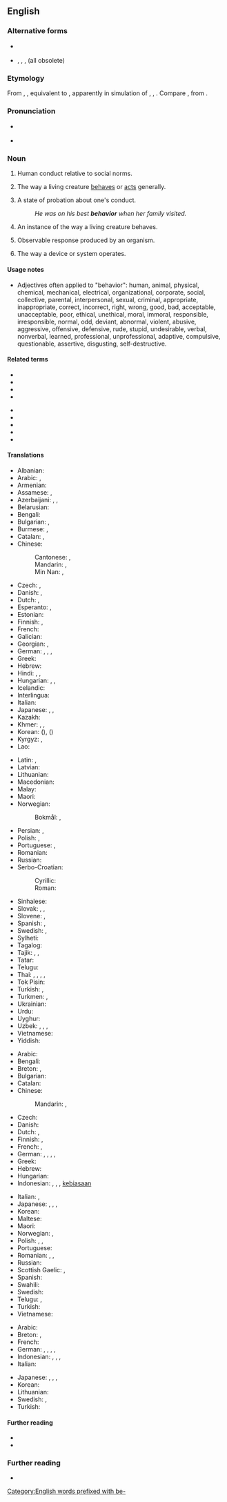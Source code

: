 {{also|behaviour}}
==English==

===Alternative forms===
* {{l|en|behaviour}} {{q|UK}}
* {{l|en|behavoure}}, {{l|en|behavier}}, {{l|en|behavor}}, {{l|en|behavour}} (all obsolete)

===Etymology===
{{PIE root|en|keh₂p}}
From {{inh|en|enm|behavoure}}, {{m|enm|behaver}}, equivalent to {{suffix|en|behave|ior}}, apparently in simulation of {{m|en|havior}}, {{m|en|haviour}}, {{m|en|havour}}. Compare {{cog|sco|havings||behavior}}, from {{m|sco|have||to behave}}.

===Pronunciation===
* {{a|GenAm}} {{IPA|[bɪˈheɪvjɚ]|lang=en}}
* {{a|RP}} {{IPA|[bɪˈheɪvjə]|lang=en}}

===Noun===
{{en-noun|-|s}} {{lb|en|American spelling}}

# {{lb|en|uncountable}} Human conduct relative to social norms.
# {{lb|en|uncountable}} The way a living creature [[behave]]s or [[act]]s generally.
# {{lb|en|uncountable|informal}} A state of probation about one's conduct.
#: ''He was on his best '''behavior''' when her family visited.''
# {{lb|en|countable}} An instance of the way a living creature behaves.
# {{lb|en|countable|uncountable|biology|psychology}} Observable response produced by an organism.
# {{lb|en|uncountable}} The way a device or system operates.

====Usage notes====
* Adjectives often applied to "behavior": human, animal, physical, chemical, mechanical, electrical, organizational, corporate, social, collective, parental, interpersonal, sexual, criminal, appropriate, inappropriate, correct, incorrect, right, wrong, good, bad, acceptable, unacceptable, poor, ethical, unethical, moral, immoral, responsible, irresponsible, normal, odd, deviant, abnormal, violent, abusive, aggressive, offensive, defensive, rude, stupid, undesirable, verbal, nonverbal, learned, professional, unprofessional, adaptive, compulsive, questionable, assertive, disgusting, self-destructive.

====Related terms====
{{rel-top|the actions of organisms}}
* {{l|en|behave}}
* {{l|en|behavioral}}
* {{l|en|behavioralism}}
* {{l|en|behavioralist}}
{{rel-mid}}
* {{l|en|behaviorism}}
* {{l|en|behaviorist}}
* {{l|en|behavioristic}}
* {{l|en|behavior pattern}}
* {{l|en|behavioral science}}
{{rel-bottom}}

====Translations====
{{trans-top|way an animal or human behaves or acts}}
* Albanian: {{t+|sq|sjellje|f}}
* Arabic: {{t|ar|سُلُوك|m}}, {{t|ar|تَصَرُّف|m}}
* Armenian: {{t+|hy|վարք}}
* Assamese: {{t|as|ব্যৱহাৰ}}, {{t|as|আচৰণ}}
* Azerbaijani: {{t|az|qılıq}}, {{t+|az|davranış}}, {{t+|az|rəftar}}
* Belarusian: {{t|be|паво́дзіны|f-p}}
* Bengali: {{t|bn|আচরণ}}
* Bulgarian: {{t+|bg|поведе́ние|n}}, {{t+|bg|държа́ние|n}}
* Burmese: {{t+|my|အပြုအမူ}}, {{t+|my|အချိုး}}
* Catalan: {{t+|ca|conducta|f}}, {{t+|ca|comportament|m}}
* Chinese:
*: Cantonese: {{t|yue|行為}}, {{t|yue|行为|tr=hang4 wai4}}
*: Mandarin: {{t+|cmn|行為|sc=Hani}}, {{t+|cmn|行为|tr=xíngwéi|sc=Hani}}
*: Min Nan: {{t+|nan|行為}}, {{t|nan|行为|tr=hêng-ûi}}
* Czech: {{t+|cs|chování|n}}, {{t+|cs|jednání|n}}
* Danish: {{t|da|opførsel|c}}, {{t|da|adfærd}}
* Dutch: {{t+|nl|gedrag|n}}, {{t+|nl|gedragingen|p}}
* Esperanto: {{t+|eo|konduto}}, {{t|eo|agmaniero}}
* Estonian: {{t+|et|käitumine}}
* Finnish: {{t+|fi|käytös}}, {{t+|fi|käyttäytyminen}}
* French: {{t+|fr|comportement|m}}
* Galician: {{t+|gl|comportamento|m}}
* Georgian: {{t+|ka|ქცევა}}, {{t|ka|საქციელი}}
* German: {{t+|de|Verhalten|n}}, {{t+|de|Benehmen|n}}, {{t+|de|Betragen|n}}, {{t+|de|Verhaltensweise|f}}
* Greek: {{t+|el|συμπεριφορά|f}}
* Hebrew: {{t+|he|הִתְנַהֲגוּת|f|tr=hitnahagút}}
* Hindi: {{t+|hi|बर्ताव|m}}, {{t+|hi|व्यवहार|m}}, {{t+|hi|सलूक|m}}
* Hungarian: {{t+|hu|magatartás}}, {{t+|hu|viselkedés}}, {{t+|hu|magaviselet}}
* Icelandic: {{t+|is|hegðun|f}}
* Interlingua: {{t|ia|comportamento}}
* Italian: {{t+|it|comportamento|m}}
* Japanese: {{t+|ja|振る舞い|tr=ふるまい, furumai|sc=Jpan}}, {{t+|ja|行儀|tr=ぎょうぎ, gyōgi|sc=Jpan}}, {{t+|ja|行動|tr=こうどう, kōdō|sc=Jpan}}
* Kazakh: {{t|kk|мінез-құлық}}
* Khmer: {{t+|km|ចរិយា}}, {{t+|km|កិរិយា}}, {{t+|km|ចរិត}}
* Korean: {{t+|ko|행위}} ({{t+|ko|行爲}}), {{t+|ko|행동}} ({{t+|ko|行動}})
* Kyrgyz: {{t|ky|жүрүм-турум}}, {{t|ky|жүрүш-туруш}}
* Lao: {{t+|lo|ການປະພຶດ}}
{{trans-mid}}
* Latin: {{t+|la|actio}}, {{t+|la|actus}}
* Latvian: {{t|lv|uzvedība|f}}
* Lithuanian: {{t|lt|elgesys|m}}
* Macedonian: {{t|mk|однесување|n}}
* Malay: {{t|ms|perilaku}}
* Maori: {{t|mi|whanonga}}
* Norwegian:
*: Bokmål: {{t|nb|oppførsel}}, {{t|nb|adferd|m|f}}
* Persian: {{t+|fa|رفتار|tr=raftâr}}, {{t+|fa|سلوک|tr=soluk}}
* Polish: {{t+|pl|zachowanie|n}}, {{t+|pl|behawior|m}}
* Portuguese: {{t+|pt|comportamento|m}}, {{t+|pt|conduta|f}}
* Romanian: {{t+|ro|comportament|n}}
* Russian: {{t+|ru|поведе́ние|n}}
* Serbo-Croatian:
*: Cyrillic: {{t|sh|пона́ша̄ње|n}}
*: Roman: {{t+|sh|ponášānje|n}}
* Sinhalese: {{t|si|හැසිරීම|n}}
* Slovak: {{t|sk|vystupovanie|n}}, {{t|sk|správanie|n}}, {{t|sk|chovanie|n}}
* Slovene: {{t|sl|obnašanje|n}}, {{t|sl|vedenje|n}}
* Spanish: {{t+|es|comportamiento|m}}, {{t+|es|conducta|f}}
* Swedish: {{t+|sv|beteende|n}}, {{t+|sv|uppförande|n}}
* Sylheti: {{t|syl|ꠛꠦꠛꠀꠞ|tr=beboar}}
* Tagalog: {{t|tl|ugali}}
* Tajik: {{t+|tg|рафтор}}, {{t|tg|кирдор}}, {{t|tg|сулук}}
* Tatar: {{t+|tt|тотыш}}
* Telugu: {{t+|te|ప్రవర్తన}}
* Thai: {{t+|th|พฤติกรรม}}, {{t|th|จริต}}, {{t+|th|กิริยา}}, {{t+|th|ประพฤติ}}, {{t+|th|จริยา}}
* Tok Pisin: {{t|tpi|pasin}}
* Turkish: {{t+|tr|davranış}}, {{t+|tr|tutum}}
* Turkmen: {{t|tk|häsiýet}}, {{t+|tk|boluş}}
* Ukrainian: {{t|uk|поведі́нка|f}}
* Urdu: {{t|ur|سلوک|m|tr=salūk}}
* Uyghur: {{t|ug|قىلىق}}
* Uzbek: {{t+|uz|qiliq}}, {{t|uz|xulq-odat}}, {{t|uz|fe'latvor}}, {{t+|uz|xulq}}
* Vietnamese: {{t+|vi|hành vi}}
* Yiddish: {{t|yi|אויפֿפֿיר}}
{{trans-bottom}}

{{trans-top|way matter or systems behave}}
* Arabic: {{t|ar|سُلُوك}}
* Bengali: {{t|bn|আচরণ}}
* Breton: {{t+|br|emzalc'h|m}}, {{t|br|doare d'ober|m}}
* Bulgarian: {{t+|bg|поведе́ние|n}}
* Catalan: {{t+|ca|comportament|m}}
* Chinese:
*: Mandarin: {{t+|cmn|行為|sc=Hani}}, {{t+|cmn|行为|tr=xíngwéi|sc=Hani}}
* Czech: {{t+|cs|chování|n}}
* Danish: {{t|da|opførsel|c}}
* Dutch: {{t+|nl|gedrag|n}}, {{t+|nl|gedragingen|f-p}}
* Finnish: {{t+|fi|käytös}}, {{t+|fi|käyttäytyminen}}
* French: {{t+|fr|comportement|m}}, {{t+|fr|conduite|f}}
* German: {{t+|de|Verhalten|n}}, {{t+|de|Betragen|n}}, {{t+|de|Benehmen|n}}, {{t+|de|Verhaltensweise|f}}, {{t+|de|Führung|f}}
* Greek: {{t+|el|συμπεριφορά|f}}
* Hebrew: {{t+|he|הִתְנַהֲגוּת|f|tr=hitnahagút}}
* Hungarian: {{t+|hu|működés}}
* Indonesian: {{t+|id|tingkah laku}}, {{t+|id|perilaku}}, {{t+|id|sifat}}, [[biasa|kebiasaan]]
{{trans-mid}}
* Italian: {{t+|it|comportamento|m}}, {{t+|it|condotta|f}}
* Japanese: {{t+|ja|振舞い|tr=[[ふるまい]], furumai}}, {{t+|ja|行儀|tr=[[ぎょうぎ]], gyōgi}}, {{t+|ja|行動|tr=[[こうどう]], kōdō}}, {{t+|ja|反応|tr=[[はんのう]], hannō}}
* Korean: {{t+|ko|행동}}
* Maltese: {{t|mt|mġieba}}
* Maori: {{t|mi|whanonga}}
* Norwegian: {{t|no|oppførsel}}, {{t|no|oppførsel}}
* Polish: {{t+|pl|zachowanie|n}}, {{t+|pl|postępowanie|n}}, {{t+|pl|maniery|p}}
* Portuguese: {{t+|pt|comportamento|m}}
* Romanian: {{t+|ro|comportare|f}}, {{t+|ro|comportament|n}}, {{t+|ro|purtare|f}}
* Russian: {{t+|ru|поведе́ние|n}}
* Scottish Gaelic: {{t|gd|dol a-mach|m}}, {{t|gd|giùlan|m}}
* Spanish: {{t+|es|comportamiento|m}}
* Swahili: {{t+|sw|tabia}}
* Swedish: {{t+|sv|beteende|n}}
* Telugu: {{t+|te|ప్రవర్తన}}, {{t+|te|నడత}}
* Turkish: {{t+|tr|davranış}}
* Vietnamese: {{t-needed|vi}}
{{trans-bottom}}

{{checktrans-top}}
* Arabic: {{t-check|ar|سُلُوك}}
* Breton: {{t+check|br|emzalc'h|m}}, {{t-check|br|doare d'ober|m}}
* French: {{t+check|fr|comportement|m}}
* German: {{t+check|de|Verhalten|n}}, {{t+check|de|Betragen|n}}, {{t+check|de|Benehmen|n}}, {{t+check|de|Verhaltensweise|f}}, {{t+check|de|Führung|f}}
* Indonesian: {{t+check|id|tingkah laku}}, {{t+check|id|perilaku}}, {{t+check|id|sifat}}, {{t+check|id|biasa|alt=kebiasaan}} <!-- was "[[biasa|kebiasaan]]" - assumed inflected form or vocalised spelling; please verify if linking is acceptable. see [[User:Kephir/gadgets/xte#Translation_fixing]] -->
* Italian: {{t+check|it|comportamento|m}}
{{trans-mid}}
* Japanese: {{t+check|ja|振舞い|tr=[[ふるまい]], furumai|sc=Jpan}}, {{t+check|ja|行儀|tr=[[ぎょうぎ]], gyōgi|sc=Jpan}}, {{t+check|ja|行動|tr=[[こうどう]], kōdō|sc=Jpan}}, {{t+check|ja|反応|tr=[[はんのう]], hannō|sc=Jpan}}
* Korean: {{t+check|ko|행동|sc=Kore}}
* Lithuanian: {{t-check|lt|elgesys|m}}
* Swedish: {{t+check|sv|beteende|n}}, {{t+check|sv|uppförande}}
* Turkish: {{t+check|tr|davranış}}
{{trans-bottom}}

====Further reading====
* {{R:Webster 1913}}
* {{R:Century 1911}}

===Further reading===
* {{R:Keywords|page=43}}

[[Category:English words prefixed with be-]]